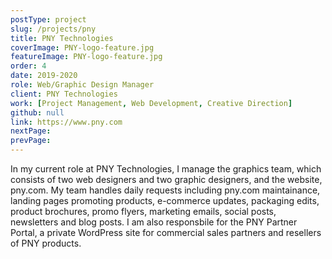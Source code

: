 ```yaml
---
postType: project
slug: /projects/pny
title: PNY Technologies
coverImage: PNY-logo-feature.jpg
featureImage: PNY-logo-feature.jpg
order: 4
date: 2019-2020
role: Web/Graphic Design Manager
client: PNY Technologies
work: [Project Management, Web Development, Creative Direction]
github: null
link: https://www.pny.com
nextPage:
prevPage:
---
```


In my current role at PNY Technologies, I manage the graphics team, which consists of two web designers and two graphic designers, and the website, pny.com. My team handles daily requests including pny.com maintainance, landing pages promoting products, e-commerce updates, packaging edits, product brochures, promo flyers, marketing emails, social posts, newsletters and blog posts. I am also responsbile for the PNY Partner Portal, a private WordPress site for commercial sales partners and resellers of PNY products.
